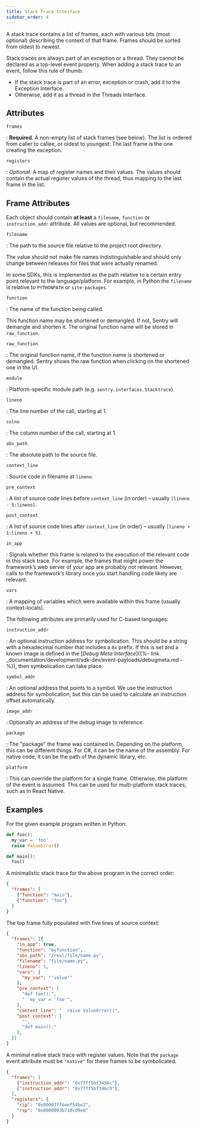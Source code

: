 ```yaml
---
title: Stack Trace Interface
sidebar_order: 4
---
```


A stack trace contains a list of frames, each with various bits (most optional)
describing the context of that frame. Frames should be sorted from oldest to
newest.

<Alert title="Note" level="warning">
Stack traces are always part of an exception or a thread. They cannot be
declared as a top-level event property. When adding a stack trace to an event,
follow this rule of thumb:

- If the stack trace is part of an error, exception or crash, add it to the <Link to="/sdk/event-payloads/exception">Exception Interface</Link>.
- Otherwise, add it as a thread in the <Link to="/sdk/event-payloads/threads">Threads Interface</Link>.

</Alert>

## Attributes

`frames`

: **Required**. A non-empty list of stack frames (see below). The list is
  ordered from caller to callee, or oldest to youngest. The last frame is the
  one creating the exception.

`registers`

: _Optional_. A map of register names and their values. The values should
  contain the actual register values of the thread, thus mapping to the last
  frame in the list.

## Frame Attributes

Each object should contain **at least** a `filename`, `function` or
`instruction_addr` attribute. All values are optional, but recommended.

`filename`

: The path to the source file relative to the project root directory.

  The value should not make file names indistinguishable and should only change
  between releases for files that were actually renamed.

  In some SDKs, this is implemented as the path relative to a certain entry
  point relevant to the language/platform. For example, in Python the `filename`
  is relative to `PYTHONPATH` or `site-packages`.

`function`

: The name of the function being called.

  This function name may be shortened or demangled. If not, Sentry will demangle
  and shorten it. The original function name will be stored in `raw_function`.

`raw_function`

: The original function name, if the function name is shortened or demangled.
  Sentry shows the raw function when clicking on the shortened one in the UI.

`module`

: Platform-specific module path (e.g. `sentry.interfaces.Stacktrace`).

`lineno`

: The line number of the call, starting at 1.

`colno`

: The column number of the call, starting at 1.

`abs_path`

: The absolute path to the source file.

`context_line`

: Source code in filename at `lineno`.

`pre_context`

: A list of source code lines before `context_line` (in order) – usually
  `[lineno - 5:lineno]`.

`post_context`

: A list of source code lines after `context_line` (in order) – usually
  `[lineno + 1:lineno + 5]`.

`in_app`

: Signals whether this frame is related to the execution of the relevant code
  in this stack trace. For example, the frames that might power the framework’s
  web server of your app are probably not relevant. However, calls to the
  framework’s library once you start handling code likely are relevant.

`vars`

: A mapping of variables which were available within this frame (usually
  context-locals).

The following attributes are primarily used for C-based languages:

`instruction_addr`

: An optional instruction address for symbolication. This should be a string
  with a hexadecimal number that includes a `0x` prefix. If this is set and a
  known image is defined in the [_Debug Meta Interface_]({%- link
  _documentation/development/sdk-dev/event-payloads/debugmeta.md -%}), then
  symbolication can take place.

`symbol_addr`

: An optional address that points to a symbol. We use the instruction
  address for symbolication, but this can be used to calculate an instruction
  offset automatically.

`image_addr`

: Optionally an address of the debug image to reference.

`package`

: The "package" the frame was contained in. Depending on the platform, this can
  be different things. For C#, it can be the name of the assembly. For native
  code, it can be the path of the dynamic library, etc.

`platform`

: This can override the platform for a single frame. Otherwise, the platform of
  the event is assumed. This can be used for multi-platform stack traces, such
  as in React Native.

## Examples

For the given example program written in Python:

```python
def foo():
  my_var = 'foo'
  raise ValueError()

def main():
  foo()
```

A minimalistic stack trace for the above program in the correct order:

```json
{
  "frames": [
    {"function": "main"},
    {"function": "foo"}
  ]
}
```

The top frame fully populated with five lines of source context:

```json
{
  "frames": [{
    "in_app": true,
    "function": "myfunction",
    "abs_path": "/real/file/name.py",
    "filename": "file/name.py",
    "lineno": 3,
    "vars": {
      "my_var": "'value'"
    },
    "pre_context": [
      "def foo():",
      "  my_var = 'foo'",
    ],
    "context_line": "  raise ValueError()",
    "post_context": [
      "",
      "def main():"
    ],
  }]
}
```

A minimal native stack trace with register values. Note that the `package` event
attribute must be `"native"` for these frames to be symbolicated.

```json
{
  "frames": [
    {"instruction_addr": "0x7fff5bf3456c"},
    {"instruction_addr": "0x7fff5bf346c0"},
  ],
  "registers": {
    "rip": "0x00007ff6eef54be2",
    "rsp": "0x0000003b710cd9e0"
  }
}
```
